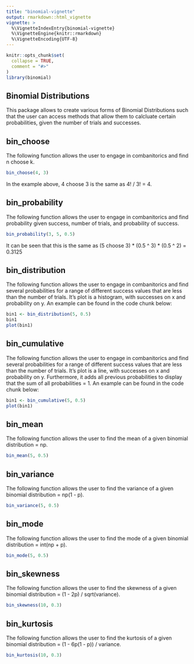 ```yaml
---
title: "binomial-vignette"
output: rmarkdown::html_vignette
vignette: >
  %\VignetteIndexEntry{binomial-vignette}
  %\VignetteEngine{knitr::rmarkdown}
  %\VignetteEncoding{UTF-8}
---
```


```r
knitr::opts_chunk$set(
  collapse = TRUE,
  comment = "#>"
)
library(binomial)
```


## Binomial Distributions

This package allows to create various forms of Binomial Distributions such that the user can access methods that allow them to calcluate certain probabilities, given the number of trials and successes.

## bin_choose

The following function allows the user to engage in combanitorics and find n choose k.

```r
bin_choose(4, 3)
```

In the example above, 4 choose 3 is the same as 4! / 3! = 4.

## bin_probability 

The following function allows the user to engage in combanitorics and find probability given success, number of trials, and probability of success.

```r
bin_probability(3, 5, 0.5)
```

It can be seen that this is the same as (5 choose 3) * (0.5 ^ 3) * (0.5 ^ 2) = 0.3125

## bin_distribution

The following function allows the user to engage in combanitorics and find several probabilities for a range of different success values that are less than the number of trials. It's plot is a histogram, with successes on x and probability on y. An example can be found in the code chunk below:

```r
bin1 <- bin_distribution(5, 0.5)
bin1
plot(bin1)
```
## bin_cumulative

The following function allows the user to engage in combanitorics and find several probabilities for a range of different success values that are less than the number of trials. It's plot is a line, with successes on x and probability on y. Furthermore, it adds all previous probabilities to display that the sum of all probabilities = 1. An example can be found in the code chunk below:

```r
bin1 <- bin_cumulative(5, 0.5)
plot(bin1)
```

## bin_mean

The following function allows the user to find the mean of a given binomial distribution = np.

```r
bin_mean(5, 0.5)
```

## bin_variance
The following function allows the user to find the variance of a given binomial distribution = np(1 - p).

```r
bin_variance(5, 0.5)
```

## bin_mode
The following function allows the user to find the mode of a given binomial distribution = int(np + p).
```r
bin_mode(5, 0.5)
```

## bin_skewness
The following function allows the user to find the skewness of a given binomial distribution = (1 - 2p) / sqrt(variance).
```r
bin_skewness(10, 0.3)
```
## bin_kurtosis
The following function allows the user to find the kurtosis of a given binomial distribution = (1 - 6p(1 - p)) / variance.
```r
bin_kurtosis(10, 0.3)
```
